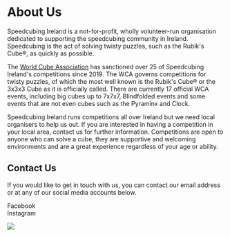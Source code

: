 
# About Us

Speedcubing Ireland is a not-for-profit, wholly volunteer-run organisation dedicated to supporting the speedcubing community in Ireland. Speedcubing is the act of solving twisty puzzles, such as the Rubik&apos;s Cube®, as quickly as possible. 

The [World Cube Association](https://www.worldcubeassociation.org) has sanctioned over 25 of Speedcubing Ireland's competitions since 2019. The WCA governs competitions for twisty puzzles, of which the most well known is the Rubik&apos;s Cube® or the 3x3x3 Cube as it is officially called. There are currently 17 official WCA events, including big cubes up to 7x7x7, Blindfolded events and some events that are not even cubes such as the Pyraminx and Clock.

Speedcubing Ireland runs competitions all over Ireland but we need local organisers to help us out.  If you are interested in having a competition in your local area, contact us for further information.  Competitions are open to anyone who can solve a cube, they are supportive and welcoming environments and are a great experience regardless of your age or ability.

## Contact Us
If you would like to get in touch with us, you can contact our email address <span><Obfuscate email="speedcubingireland@gmail.com" /></span> or at any of our social media accounts below.

<div>
  <Link href="https://www.facebook.com/SpeedcubingIreland">
    <span>Facebook <FontAwesomeIcon icon={faFacebook} /></span>
  </Link>
  <br />
  <Link href="https://www.instagram.com/speedcubingireland/">
    <span>Instagram <FontAwesomeIcon icon={faInstagram} /></span>
  </Link>
</div>

![](/images/crowd.webp)
